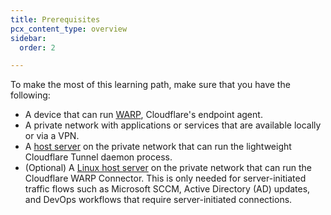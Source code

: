 ```yaml
---
title: Prerequisites
pcx_content_type: overview
sidebar:
  order: 2

---
```


To make the most of this learning path, make sure that you have the following:

* A device that can run [WARP](/cloudflare-one/connections/connect-devices/warp/download-warp/), Cloudflare's endpoint agent.
* A private network with applications or services that are available locally or via a VPN.
* A [host server](/cloudflare-one/connections/connect-networks/deploy-tunnels/system-requirements/#recommendations) on the private network that can run the lightweight Cloudflare Tunnel daemon process.
* (Optional) A [Linux host server](/cloudflare-one/connections/connect-devices/warp/download-warp/#linux) on the private network that can run the Cloudflare WARP Connector. This is only needed for server-initiated traffic flows such as Microsoft SCCM, Active Directory (AD) updates, and DevOps workflows that require server-initiated connections.
